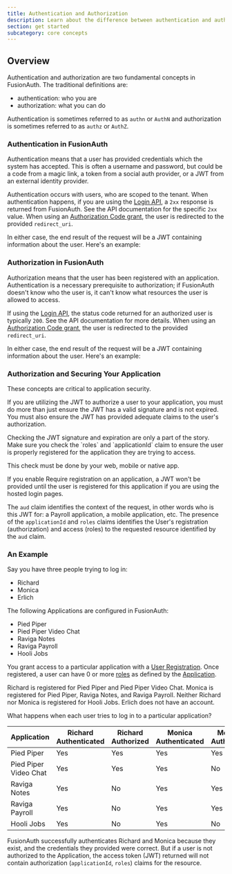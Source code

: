 ```yaml
---
title: Authentication and Authorization
description: Learn about the difference between authentication and authorization in FusionAuth.
section: get started
subcategory: core concepts
---
```


## Overview

Authentication and authorization are two fundamental concepts in FusionAuth. The traditional definitions are:

* authentication: who you are
* authorization: what you can do

Authentication is sometimes referred to as `authn` or `AuthN` and authorization is sometimes referred to as `authz` or `AuthZ`.

### Authentication in FusionAuth

Authentication means that a user has provided credentials which the system has accepted. This is often a username and password, but could be a code from a magic link, a token from a social auth provider, or a JWT from an external identity provider.

Authentication occurs with users, who are scoped to the tenant. When authentication happens, if you are using the [Login API](/docs/apis/login), a `2xx` response is returned from FusionAuth. See the API documentation for the specific `2xx` value. When using an [Authorization Code grant](/docs/lifecycle/authenticate-users/oauth/), the user is redirected to the provided `redirect_uri`.

In either case, the end result of the request will be a JWT containing information about the user. Here's an example:

<JSON title="Example JWT For an Authenticated But Not Authorized User" src="login/jwt-unauthorized.json" />

### Authorization in FusionAuth

Authorization means that the user has been registered with an application. Authentication is a necessary prerequisite to authorization; if FusionAuth doesn't know who the user is, it can't know what resources the user is allowed to access.

If using the [Login API](/docs/apis/login), the status code returned for an authorized user is typically `200`. See the API documentation for more details. When using an [Authorization Code grant](/docs/lifecycle/authenticate-users/oauth/), the user is redirected to the provided `redirect_uri`.

In either case, the end result of the request will be a JWT containing information about the user. Here's an example:

<JSON title="Example JWT For an Authorized User" src="login/jwt.json" />

### Authorization and Securing Your Application

These concepts are critical to application security.

If you are utilizing the JWT to authorize a user to your application, you must do more than just ensure the JWT has a valid signature and is not expired. You must also ensure the JWT has provided adequate claims to the user's authorization.

<Aside type="note">
Checking the JWT signature and expiration are only a part of the story. Make sure you check the `roles` and `applicationId` claim to ensure the user is properly registered for the application they are trying to access.

This check must be done by your web, mobile or native app.
</Aside>

If you enable <InlineField>Require registration</InlineField> on an application, a JWT won't be provided until the user is registered for this application if you are using the hosted login pages.

The `aud` claim identifies the context of the request, in other words who is this JWT for: a Payroll application, a mobile application, etc. The presence of the `applicationId` and `roles` claims identifies the User's registration (authorization) and access (roles) to the requested resource identified by the `aud` claim.

### An Example

Say you have three people trying to log in:

* Richard
* Monica
* Erlich

The following Applications are configured in FusionAuth:

* Pied Piper
* Pied Piper Video Chat
* Raviga Notes
* Raviga Payroll
* Hooli Jobs

You grant access to a particular application with a [User Registration](/docs/get-started/core-concepts/registrations). Once registered, a user can have 0 or more [roles](/docs/get-started/core-concepts/roles) as defined by the [Application](/docs/get-started/core-concepts/applications).

Richard is registered for Pied Piper and Pied Piper Video Chat. Monica is registered for Pied Piper, Raviga Notes, and Raviga Payroll. Neither Richard nor Monica is registered for Hooli Jobs. Erlich does not have an account.

What happens when each user tries to log in to a particular application?

| Application           | Richard Authenticated | Richard Authorized | Monica Authenticated | Monica Authorized | Erlich Authenticated | Erlich Authorized |
|-----------------------|-----------------------|--------------------|----------------------|-------------------|----------------------|-------------------|
| Pied Piper            | Yes                   | Yes                | Yes                  | Yes               | No                   | No                |
| Pied Piper Video Chat | Yes                   | Yes                | Yes                  | No                | No                   | No                |
| Raviga Notes          | Yes                   | No                 | Yes                  | Yes               | No                   | No                |
| Raviga Payroll        | Yes                   | No                 | Yes                  | Yes               | No                   | No                |
| Hooli Jobs            | Yes                   | No                 | Yes                  | No                | No                   | No                |

FusionAuth successfully authenticates Richard and Monica because they exist, and the credentials they provided were correct. But if a user is not authorized to the Application, the access token (JWT) returned will not contain authorization (`applicationId`, `roles`) claims for the resource.

